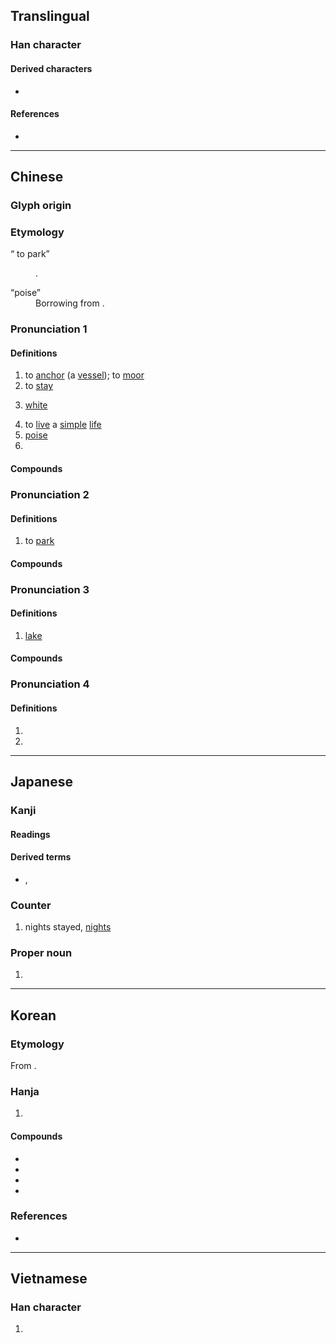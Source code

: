 {{see|濼}}
{{character info}}

==Translingual==

===Han character===
{{stroke order|strokes=8}}
{{Han char|rn=85|rad=水|as=05|sn=8|four=36100|canj=EHA|ids=⿰氵白}}

====Derived characters====
*{{l|mul|箔}}

====References====
* {{Han ref|kx=0615.140|dkj=17275|dj=1009.100|hdz=31588.050|uh=6CCA|ud=27850|bh=AA79|bd=43641}}

----

==Chinese==
{{zh-forms|alt=濼-“lake”}}

===Glyph origin===
{{Han etym}}

===Etymology===
; “{{q|Cantonese}} to park”
: {{psm|zh|en|park}}.

; “poise”
: Borrowing from {{bor|zh|en|poise}}.

===Pronunciation 1===
{{zh-pron
|m=bó,pò,2nb=variant in Taiwan
|c=bok6,pok3
|c_note=pok3 — colloquial, sometimes [[proscribed]] variant in {{zh-l|漂泊|tr=piu1 pok3}}, {{zh-l|落泊|tr=lok6 pok3}} etc
|h=pfs=
|md=
|mn=qz:phiak/xm,zz:phek/qz:piak/xm,zz:pek/xm,zz:pok/po̍k/po̍h
|mn_note=po̍k - literary; po̍h - vernacular
|mn-t=boh8
|w=5boq,4phaq
|mc=y
|oc=y
|cat=v,a
}}

====Definitions====
{{zh-hanzi}}

# to [[anchor]] (a [[vessel]]); to [[moor]]
# to [[stay]]
# {{lb|zh|of [[water]]}} [[white]]
# to [[live]] a [[simple]] [[life]]
# [[poise]] {{gloss|unit of viscosity}}
# {{zh-alt-form|薄}}

====Compounds====
{{zh-der|停泊|宿泊|安泊|浪泊|漂泊|澹泊|沽泊|淡泊名利|碇泊區|歇泊|村生泊長|泊位|積泊|澹泊明志|澹泊寡欲|淡泊|止泊|泊船|泊舟|泊秦淮|泊懷|泊岸|河泊所|打細泊|楓橋夜泊|駐泊地|飄泊|落泊|馬泊六|鳳泊鸞飄|評泊|羈泊|萍泊|鸞飄鳳泊|前泊|尼泊爾|泊然}}

===Pronunciation 2===
{{zh-pron
|m=bó,pā
|m_note=pā — colloquial variant in {{zh-l|泊車}}
|c=paak3
|dial=n
|cat=v
}}

====Definitions====
{{zh-hanzi}}

# {{lb|zh|chiefly|Cantonese}} to [[park]]
#: {{zh-x|一 個 位{wai6-2} 都 冇 得 泊{paak3}|not a single parking spot available|C}}

====Compounds====
{{zh-der|停泊|泊車|泊船|泊低|灣泊}}

===Pronunciation 3===
{{zh-pron
|m=泊
|c=bok6,pok3,baak3
|c_note=pok3 — variant, recommended spelling is {{zh-l|濼|tr=-}}; baak3 — rare
|h=pfs=
|md=
|mn=qz:phiak/xm,zz:phek/qz:piak/xm,zz:pek/xm,zz:pok/po̍k/po̍h
|mn_note=po̍k - literary; po̍h - vernacular
|mn-t=boh8
|w=4phaq
|dial=n
|cat=n
}}

====Definitions====
{{zh-hanzi}}

# [[lake]]

====Compounds====
{{zh-der|梁山泊|湖泊|羅布泊|鏡泊湖|血泊|水泊}}

===Pronunciation 4===
{{zh-pron
|m=pò
|dial=n
|cat=a
}}

====Definitions====
{{zh-hanzi}}

# {{zh-used in|漠泊}}
# {{zh-alt-form|洦}}

----

==Japanese==

===Kanji===
{{ja-kanji|grade=c|rs=水05}}

====Readings====
{{ja-readings
|goon=ばく, ひゃく
|kanon=はく
|kun=と-まる, と-める, とまり
}}

====Derived terms====
* {{ja-r|素%泊り|す%どまり|rom=-}}, {{ja-r|素%泊まり|す%どまり}}

===Counter===
{{ja-pos|はく|counter}}

# nights stayed, [[nights]]

===Proper noun===
{{ja-pos|とまり|proper}}

# {{surname|ja|A=a|nodot=1|sort=とまり}}

----

==Korean==

===Etymology===
From {{der|ko|ltc|-}} {{ltc-l|泊|id=1}}.

===Hanja===
{{ko-hanja-search}}
{{ko-hanja/new|머무르다|머무를|박}}

# {{hanja form of|박|[[stay]]; [[visit]]}}

====Compounds====
{{der-top|Compounds}}
* {{ko-l|숙박|[[lodge]], [[lodgement]]|宿泊}}
* {{ko-l|정박|[[anchor]]|碇泊}}
* {{ko-l|민박|民泊}}
* {{ko-l|표박|漂泊}}
{{der-bottom}}

===References===
* {{R:hanjadoc|5878}}

----

==Vietnamese==

===Han character===
{{vi-readings|reading=bạc|rs=水05}}

# {{rfdef|vi|sort=水05}}